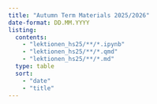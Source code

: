 ```yaml
---
title: "Autumn Term Materials 2025/2026"
date-format: DD.MM.YYYY
listing:
  contents: 
    - "lektionen_hs25/**/*.ipynb"
    - "lektionen_hs25/**/*.qmd"
    - "lektionen_hs25/**/*.md"
  type: table
  sort: 
    - "date"
    - "title"
---
```


